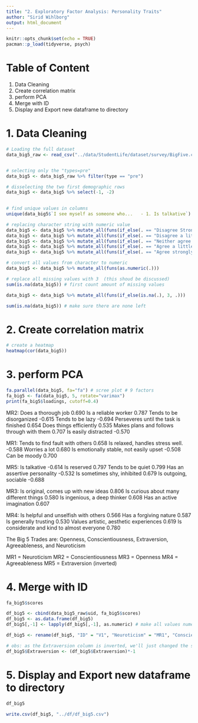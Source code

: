 ```yaml
---
title: "2. Exploratory Factor Analysis: Personality Traits"
author: "Sirid Wihlborg"
output: html_document
---
```


```r
knitr::opts_chunk$set(echo = TRUE)
pacman::p_load(tidyverse, psych)
```

# Table of Content
1. Data Cleaning
2. Create correlation matrix
3. perform PCA
4. Merge with ID
5. Display and Export new dataframe to directory

# 1. Data Cleaning
```r
# Loading the full dataset
data_big5_raw <- read_csv("../data/StudentLife/dataset/survey/BigFive.csv")


# selecting only the "types=pre"
data_big5 <- data_big5_raw %>% filter(type == "pre")

# disselecting the two first demographic rows
data_big5 <- data_big5 %>% select(-1, -2)

  
# find unique values in columns 
unique(data_big5$`I see myself as someone who...   - 1. Is talkative`)

# replacing character string with numeric value
data_big5 <- data_big5 %>% mutate_all(funs(if_else(. == "Disagree Strongly", "1", .)))
data_big5 <- data_big5 %>% mutate_all(funs(if_else(. == "Disagree a little", "2", .)))
data_big5 <- data_big5 %>% mutate_all(funs(if_else(. == "Neither agree nor disagree", "3", .)))
data_big5 <- data_big5 %>% mutate_all(funs(if_else(. == "Agree a little", "4", .)))
data_big5 <- data_big5 %>% mutate_all(funs(if_else(. == "Agree strongly", "5", .)))

# convert all values from character to numeric
data_big5 <- data_big5 %>% mutate_all(funs(as.numeric(.)))

# replace all missing values with 3  (this shoud be discussed)
sum(is.na(data_big5)) # first count amount of missing values 

data_big5 <- data_big5 %>% mutate_all(funs(if_else(is.na(.), 3, .)))

sum(is.na(data_big5)) # make sure there are none left
```


# 2. Create correlation matrix
```r
# create a heatmap
heatmap(cor(data_big5))
```
# 3. perform PCA
```r
fa.parallel(data_big5, fa="fa") # scree plot # 9 factors
fa_big5 <- fa(data_big5, 5, rotate="varimax")
print(fa_big5$loadings, cutoff=0.4)
```

MR2: 
Does a thorough job                            0.690
Is a reliable worker                           0.787
Tends to be disorganized                      -0.615
Tends to be lazy                              -0.694
Perseveres until the task is finished          0.654
Does things efficiently                        0.535
Makes plans and follows through with them      0.707
Is easily distracted                          -0.570

MR1: 
Tends to find fault with others                 0.658
Is relaxed, handles stress well.               -0.588
Worries a lot                                  0.680
Is emotionally stable, not easily upset       -0.508
Can be moody                                   0.700


MR5: 
Is talkative                                   -0.614
Is reserved                                     0.797
Tends to be quiet                              0.799
Has an assertive personality                  -0.532
Is sometimes shy, inhibited                    0.679
Is outgoing, sociable                         -0.688


MR3: 
Is original, comes up with new ideas            0.806
Is curious about many different things         0.580
Is ingenious, a deep thinker                   0.608
Has an active imagination                      0.607

MR4:
Is helpful and unselfish with others            0.566
Has a forgiving nature                         0.587
Is generally trusting                          0.530
Values artistic, aesthetic experiences         0.619
Is considerate and kind to almost everyone     0.780



The Big 5 Trades are: Openness, Conscientiousness, Extraversion, Agreeableness, and Neuroticism

MR1 = Neuroticism
MR2 = Conscientiousness
MR3 = Openness
MR4 = Agreeableness
MR5 = Extraversion (inverted)


# 4. Merge with ID
```r
fa_big5$scores

df_big5 <- cbind(data_big5_raw$uid, fa_big5$scores)
df_big5 <- as.data.frame(df_big5)
df_big5[,-1] <- lapply(df_big5[,-1], as.numeric) # make all values numeric (except the ID)

df_big5 <- rename(df_big5, "ID" = "V1", "Neuroticism" = "MR1", "Conscientiousness" = "MR2", "Openness" = "MR3", "Agreeableness" = "MR4", "Extraversion" = "MR5")

# obs: as the Extraversion column is inverted, we'll just changed the signs of the values in that column
df_big5$Extraversion <- (df_big5$Extraversion)*-1
```

# 5. Display and Export new dataframe to directory
```r
df_big5

write.csv(df_big5, "../df/df_big5.csv")
```







